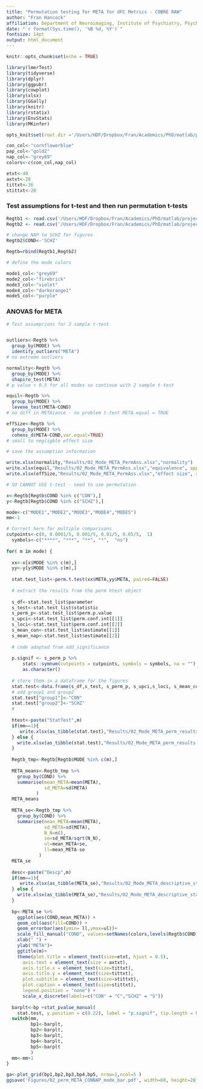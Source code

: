 ```yaml
---
title: "Permutation testing for META for dFC Metrics - COBRE RAW"
author: "Fran Hancock"
affiliation: Department of Neuroimaging, Institute of Psychiatry, Psychology and Neuroscience, King's College London, London, UK 
date: "`r format(Sys.time(), '%B %d, %Y')`"
fontsize: 14pt
output: html_document
---
```


```r
knitr::opts_chunk$set(echo = TRUE)
```

```r


library(lmerTest)
library(tidyverse)
library(dplyr)
library(ggpubr)
library(cowplot)
library(xlsx)
library(GGally)
library(knitr)
library(rstatix)
library(EnvStats)
library(MKinfer)

opts_knit$set(root.dir ='/Users/HDF/Dropbox/Fran/Academics/PhD/matlab/projects/COBRA_COMPLEXITY_PHASE_FD')

con_col<-"cornflowerblue"
pap_col<-"gold2"
nap_col<-"grey69"
colors<-c(con_col,nap_col)

etxt<-40
axtxt<-28
tittxt<-36
stittxt<-20
```

### Test assumptions for t-test and then run permutation t-tests

```r

Regtb1 <- read.csv('/Users/HDF/Dropbox/Fran/Academics/PhD/matlab/projects/COBRA_COMPLEXITY_PHASE_FD/RUN1/Regtable_MODES_RAW.csv',stringsAsFactors=TRUE)
Regtb2 <- read.csv('/Users/HDF/Dropbox/Fran/Academics/PhD/matlab/projects/COBRA_COMPLEXITY_PHASE_FD/RUN2/Regtable_MODES_RAW.csv',stringsAsFactors=TRUE)

# change NAP to SCHZ for figures
Regtb2$COND<-'SCHZ'

Regtb=rbind(Regtb1,Regtb2)

# define the mode colors 

mode1_col<-"grey69"
mode2_col<-"firebrick"
mode3_col<-"violet"
mode4_col<-"darkorange1"
mode5_col<-"purple"
```

### ANOVAS for META

```r

# Test assumprions for 2 sample t-test


outliers<-Regtb %>%
  group_by(MODE) %>%
  identify_outliers("META")
# no extreme outliers

normality<-Regtb %>%
  group_by(MODE) %>%
  shapiro_test(META)
# p value > 0.5 for all modes so continue with 2 sample t-test

equil<-Regtb %>%
  group_by(MODE) %>%
  levene_test(META~COND)
# no diff in METAiance - no problem t-test META.equal = TRUE

effSize<-Regtb %>%
  group_by(MODE) %>% 
  cohens_d(META~COND,var.equal=TRUE)
# small to negligble effect size

# save the assumption information

write.xlsx(normality,"Results/02_Mode_META_PermAss.xlsx","normality")
write.xlsx(equil,"Results/02_Mode_META_PermAss.xlsx","equivalence", append=TRUE)
write.xlsx(effSize,"Results/02_Mode_META_PermAss.xlsx","effect size", append=TRUE)

# SO CANNOT USE t-test - need to use permutation

x<-Regtb[Regtb$COND %in% c("CON"),]
y<-Regtb[Regtb$COND %in% c("SCHZ"),]

mode<-c("MODE1","MODE2","MODE3","MODE4","MODE5")
mm<-1

# Correct here for multiple comparisons
cutpoints<-c(0, 0.0001/5, 0.001/5, 0.01/5, 0.05/5,  1)
  symbols<-c("****", "***", "**", "*",  "ns")
  
for( m in mode) {
  
  xx<-x[x$MODE %in% c(m),]
  yy<-y[y$MODE %in% c(m),]
  
  stat.test_list<-perm.t.test(xx$META,yy$META, paired=FALSE) 
  
  # extract the results from the perm htest object
  
  s_df<-stat.test_list$parameter
  s_test<-stat.test_list$statistic
  s_perm_p<-stat.test_list$perm.p.value
  s_upci<-stat.test_list$perm.conf.int[[1]]
  s_loci<-stat.test_list$perm.conf.int[[2]]
  s_mean_con<-stat.test_list$estimate[[1]]
  s_mean_nap<-stat.test_list$estimate[[2]]
  
  # code adapted from add_significance 
  
  p.signif <- s_perm_p %>%
      stats::symnum(cutpoints = cutpoints, symbols = symbols, na = "") %>%
      as.character()
  
  # store them in a dataframe for the figures
  stat.test<-data.frame(s_df,s_test, s_perm_p, s_upci,s_loci, s_mean_con, s_mean_nap,p.signif)
  # add group1 and group2
  stat.test["group1"]<-"CON"
  stat.test["group2"]<-"SCHZ"
  #
  
  htest<-paste("StatTest",m)
  if(mm==1){
     write.xlsx(as_tibble(stat.test),"Results/02_Mode_META_perm_results.xlsx",htest)
  } else {
    write.xlsx(as_tibble(stat.test),"Results/02_Mode_META_perm_results.xlsx",htest, append=TRUE)
  }
  
  Regtb_tmp<-Regtb[Regtb$MODE %in% c(m),]
  
  META_means<-Regtb_tmp %>%
    group_by(COND) %>%
    summarise(mean_META=mean(META),
              sd_META=sd(META)
           )
  META_means
  
  META_se<-Regtb_tmp %>%
    group_by(COND) %>%
    summarise(mean_META=mean(META),
              sd_META=sd(META),
              N_N=n(),
              se=sd_META/sqrt(N_N),
              ul=mean_META+se,
              ll=mean_META-se
            )
  META_se
  
  desc<-paste("Descp",m)
  if(mm==1){
     write.xlsx(as_tibble(META_se),"Results/02_Mode_META_descriptive_stats.xlsx",desc)
  } else {
    write.xlsx(as_tibble(META_se),"Results/02_Mode_META_descriptive_stats.xlsx",desc, append=TRUE)
  }
  
  bp<-META_se %>% 
    ggplot(aes(COND,mean_META)) +
    geom_col(aes(fill=COND)) +
    geom_errorbar(aes(ymin= ll,ymax=ul))+
    scale_fill_manual("COND", values=setNames(colors,levels(Regtb$COND))) +
    xlab(" ") +
    ylab("META")+
    ggtitle(m)+
    theme(plot.title = element_text(size=etxt, hjust = 0.5),
      axis.text = element_text(size = axtxt),
      axis.title.x = element_text(size=tittxt),
      axis.title.y = element_text(size=tittxt),
      plot.subtitle = element_text(size=stittxt),
      plot.caption = element_text(size=stittxt),
      legend.position = "none") +
      scale_x_discrete(labels=c("CON" = "C","SCHZ" = "S"))
    
  barplt<-bp +stat_pvalue_manual(
    stat.test, y.position = c(0.22), label = "p.signif", tip.length = 0,hide.ns=FALSE,size=8, color="red")
  switch(mm,
         bp1<-barplt,
         bp2<-barplt,
         bp3<-barplt,
         bp4<-barplt,
         bp5<-barplt
         )
  mm<-mm+1
}

ga<-plot_grid(bp1,bp2,bp3,bp4,bp5, nrow=1,ncol=5 )
ggsave('Figures/02_perm_META_CONNAP_mode_bar.pdf', width=60, height=20, units="cm")

  
```
